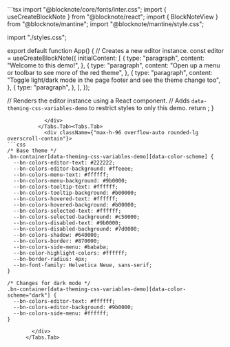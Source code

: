 
<ExampleBlock name="theming/theming-css-variables" path="examples/03-theming/04-theming-css-variables">
  <Tabs items={["App.tsx","styles.css"]}>
    <Tabs.Tab>
            <div className={"max-h-96 overflow-auto rounded-lg overscroll-contain"}>
```tsx 
import "@blocknote/core/fonts/inter.css";
import { useCreateBlockNote } from "@blocknote/react";
import { BlockNoteView } from "@blocknote/mantine";
import "@blocknote/mantine/style.css";

import "./styles.css";

export default function App() {
  // Creates a new editor instance.
  const editor = useCreateBlockNote({
    initialContent: [
      {
        type: "paragraph",
        content: "Welcome to this demo!",
      },
      {
        type: "paragraph",
        content: "Open up a menu or toolbar to see more of the red theme",
      },
      {
        type: "paragraph",
        content:
          "Toggle light/dark mode in the page footer and see the theme change too",
      },
      {
        type: "paragraph",
      },
    ],
  });

  // Renders the editor instance using a React component.
  // Adds `data-theming-css-variables-demo` to restrict styles to only this demo.
  return <BlockNoteView editor={editor} data-theming-css-variables-demo />;
}

```
            </div>
          </Tabs.Tab><Tabs.Tab>
            <div className={"max-h-96 overflow-auto rounded-lg overscroll-contain"}>
```css 
/* Base theme */
.bn-container[data-theming-css-variables-demo][data-color-scheme] {
  --bn-colors-editor-text: #222222;
  --bn-colors-editor-background: #ffeeee;
  --bn-colors-menu-text: #ffffff;
  --bn-colors-menu-background: #9b0000;
  --bn-colors-tooltip-text: #ffffff;
  --bn-colors-tooltip-background: #b00000;
  --bn-colors-hovered-text: #ffffff;
  --bn-colors-hovered-background: #b00000;
  --bn-colors-selected-text: #ffffff;
  --bn-colors-selected-background: #c50000;
  --bn-colors-disabled-text: #9b0000;
  --bn-colors-disabled-background: #7d0000;
  --bn-colors-shadow: #640000;
  --bn-colors-border: #870000;
  --bn-colors-side-menu: #bababa;
  --bn-color-highlight-colors: #ffffff;
  --bn-border-radius: 4px;
  --bn-font-family: Helvetica Neue, sans-serif;
}

/* Changes for dark mode */
.bn-container[data-theming-css-variables-demo][data-color-scheme="dark"] {
  --bn-colors-editor-text: #ffffff;
  --bn-colors-editor-background: #9b0000;
  --bn-colors-side-menu: #ffffff;
}

```
            </div>
          </Tabs.Tab>
  </Tabs>
</ExampleBlock>